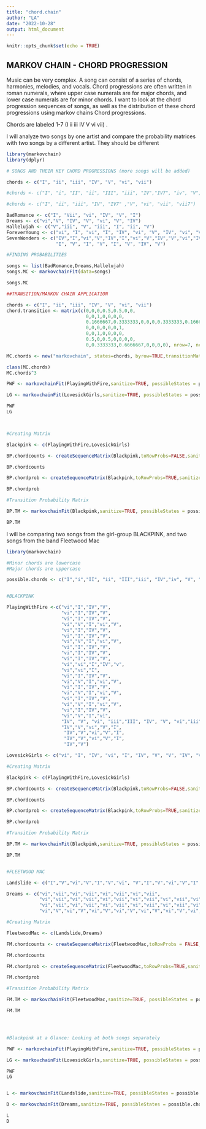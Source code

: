 ---
title: "chord.chain"
author: "LA"
date: "2022-10-28"
output: html_document
---

```{r setup, include=FALSE}
knitr::opts_chunk$set(echo = TRUE)
```


## MARKOV CHAIN - CHORD PROGRESSION
Music can be very complex. A song can consist of a series of chords, harmonies, melodies, and vocals.
Chord progressions are often written in roman numerals, where upper case numerals are for major chords, and lower case numerals are for minor chords. 
I want to look at the chord progression sequences of songs, as well as the distribution of these chord progressions using markov chains Chord progressions.

Chords are labeled 1-7 (I ii iii IV V vi vii) . 

I will analyze two songs by one artist and compare the probability matrices with two songs by a different artist. They should be different
```{r}
library(markovchain)
library(dplyr)

# SONGS AND THEIR KEY CHORD PROGRESSIONS (more songs will be added)

chords <- c("I", "ii", "iii", "IV", "V", "vi", "vii")

#chords <- c("I", "i", "II", "ii", "III", "iii", "IV","IV7", "iv", "V","v","VI", "vi", "VII", "vii", "vii7")

#chords <- c("I", "ii", "iii", "IV", "IV7" ,"V", "vi", "vii", "vii7")

BadRomance <- c("I", "Vii", "vi", "IV", "V", "I")
Dreams <- c("vi","V", "IV", "V", "vi", "V", "IV")
Hallelujah <- c("V","iii", "V", "iii", "I", "ii", "V")
ForeverYoung <- c("vi", "I", "vi", "I", "IV", "vi", "V", "IV", "vi", "V", "IV", "vi","V", "IV", "vi", "V", "i","VI")
SevenWonders <- c("IV","I","vi","V","IV","I","vi","V","IV","V","vi","IV",
                  "I", "V", "I", "V", "I", "V", "IV", "V")

#FINDING PROBABILITIES 

songs <- list(BadRomance,Dreams,Hallelujah)
songs.MC <- markovchainFit(data=songs)

songs.MC

##TRANSITION/MARKOV CHAIN APPLICATION

chords <- c("I", "ii", "iii", "IV", "V", "vi", "vii")
chord.transition <- matrix(c(0,0,0,0.5,0.5,0,0,
                             0,0,1,0,0,0,0,
                             0.1666667,0.3333333,0,0,0,0.3333333,0.1666667,
                             0,0,0,0,0,0,1,
                             0,0,1,0,0,0,0,
                             0.5,0,0.5,0,0,0,0,
                             0,0.3333333,0.6666667,0,0,0,0), nrow=7, ncol=7, byrow=TRUE)

MC.chords <- new("markovchain", states=chords, byrow=TRUE,transitionMatrix=chord.transition, name="Chord Progression")

class(MC.chords)
MC.chords^3

PWF <- markovchainFit(PlayingWithFire,sanitize=TRUE, possibleStates = possible.chords)

LG <- markovchainFit(LovesickGirls,sanitize=TRUE, possibleStates = possible.chords)

PWF
LG



#Creating Matrix

Blackpink <- c(PlayingWithFire,LovesickGirls)

BP.chordcounts <- createSequenceMatrix(Blackpink,toRowProbs=FALSE,sanitize=FALSE, possibleStates = possible.chords)

BP.chordcounts

BP.chordprob <- createSequenceMatrix(Blackpink,toRowProbs=TRUE,sanitize=FALSE, possibleStates = possible.chords)

BP.chordprob

#Transition Probability Matrix 

BP.TM <- markovchainFit(Blackpink,sanitize=TRUE, possibleStates = possible.chords)

BP.TM

```




I will be comparing two songs from the girl-group BLACKPINK, and two songs from the band Fleetwood Mac
```{r}

library(markovchain)

#Minor chords are lowercase
#Major chords are uppercase

possible.chords <- c("I","i","II", "ii", "III","iii", "IV","iv", "V", "v","VI", "vi", "VII","vii")


#BLACKPINK

PlayingWithFire <-c("vi","I","IV","V",
                    "vi","I","IV","V",
                    "vi","I","IV","V",
                    "vi","V","I","vi","V",
                    "vi","I","IV","V",
                    "vi","I","IV","V",
                    "vi","V","I","vi","V",
                    "vi","I","IV","V",
                    "vi","I","IV","V",
                    "vi","I","IV","V",
                    "vi","vi","I","IV","v",
                    "vi","vi","I",
                    "vi","I","IV","V",
                    "vi","V","I","vi","V",
                    "vi","I","IV","V",
                    "vi","V","I","vi","V",
                    "vi","I","IV","V",
                    "vi","V","I","vi","V",
                    "vi","I","IV","V",
                    "vi","V","I","vi",
                    "IV", "V", "vi", "iii","III", "IV", "V", "vi","iii",
                    "IV","V","vi","V","I",
                     "IV","V","vi","V","I",
                     "IV","V","vi","V","I",
                     "IV","V") 

LovesickGirls <- c("vi", "I", "IV", "vi", "I", "IV", "V", "V", "IV", "V", "vi", "I", "IV", "V", "vi", "I", "IV", "V", "vi", "I", "IV", "V", "vi", "vi", "V", "I", "IV", "vi", "V", "I", "IV", "vi", "V", "I", "IV", "vi", "V", "I", "IV", "vi", "V", "I", "VI", "vi", "V", "I", "IV", "vi", "V", "I", "IV", "vi","V", "I", "IV", "IV","V","vii","vi","IV","V","vi","vi", "vi","V","I","IV","vi", "V", "I", "IV","vi","V","I","IV","vi","V","I","IV","vi","V","I","IV","vi","V","I","IV", "vi", "V", "I", "IV", "vi", "V", "I", "IV")

#Creating Matrix

Blackpink <- c(PlayingWithFire,LovesickGirls)

BP.chordcounts <- createSequenceMatrix(Blackpink,toRowProbs=FALSE,sanitize=FALSE, possibleStates = possible.chords)

BP.chordcounts

BP.chordprob <- createSequenceMatrix(Blackpink,toRowProbs=TRUE,sanitize=FALSE, possibleStates = possible.chords)

BP.chordprob

#Transition Probability Matrix 

BP.TM <- markovchainFit(Blackpink,sanitize=TRUE, possibleStates = possible.chords)

BP.TM


#FLEETWOOD MAC

Landslide <- c("I","V","vi","V","I","V","vi", "V","I","V","vi","V","I","V","vi","V","I","V","vi","V","I","V","vi","V","V", "I", "V","vi","IV","I","ii","V","I","V","vi","IV","I","ii","I","V","vi","V","I","V","vi", "V","I","V","vi","V","I","I","V","vi","V","I","V","vi","V","I","V","vi","V","V","I", "V", "vi","IV","I","ii","V","I","V","vi","IV","I","ii","I")

Dreams <- c("vi","vii","vi","vii","vi","vii","vi","vii",
            "vi","vii","vi","vii","vi","vii","vi","vii","vi","vii","vi","vii",
            "vi","vii","vi","vii","vi","vii","vi","vii","vi","vii","vi","vii",
            "vi","V","vi","V","vi","V","vi","V","vi","V","vi","V","vi","V","vi","V")

#Creating Matrix

FleetwoodMac <- c(Landslide,Dreams)

FM.chordcounts <- createSequenceMatrix(FleetwoodMac,toRowProbs = FALSE, sanitize=FALSE, possibleStates= possible.chords)

FM.chordcounts

FM.chordprob <- createSequenceMatrix(FleetwoodMac,toRowProbs=TRUE,sanitize=FALSE, possibleStates = possible.chords)

FM.chordprob

#Transition Probability Matrix

FM.TM <- markovchainFit(FleetwoodMac,sanitize=TRUE, possibleStates = possible.chords)

FM.TM




#Blackpink at a Glance: Looking at both songs separately

PWF <- markovchainFit(PlayingWithFire,sanitize=TRUE, possibleStates = possible.chords)

LG <- markovchainFit(LovesickGirls,sanitize=TRUE, possibleStates = possible.chords)

PWF
LG


L <- markovchainFit(Landslide,sanitize=TRUE, possibleStates = possible.chords)

D <- markovchainFit(Dreams,sanitize=TRUE, possibleStates = possible.chords)

L 
D


```

